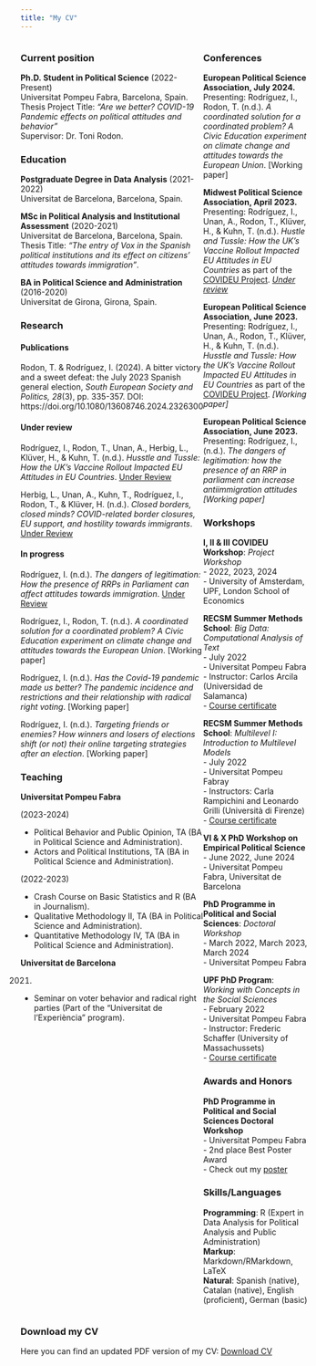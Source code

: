 ```yaml
---
title: "My CV"
---
```


::: {style="display: flex;"}
<div>

### Current position

**Ph.D. Student in Political Science** (2022-Present) <br> Universitat Pompeu Fabra, Barcelona, Spain. <br> Thesis Project Title: *"Are we better? COVID-19 Pandemic effects on political attitudes and behavior"* <br> Supervisor: Dr. Toni Rodon.

### Education

**Postgraduate Degree in Data Analysis** (2021-2022) <br> Universitat de Barcelona, Barcelona, Spain.

**MSc in Political Analysis and Institutional Assessment** (2020-2021) <br> Universitat de Barcelona, Barcelona, Spain. <br> Thesis Title: *"The entry of Vox in the Spanish political institutions and its effect on citizens' attitudes towards immigration"*.

**BA in Political Science and Administration** (2016-2020) <br> Universitat de Girona, Girona, Spain.

### Research

#### Publications

Rodon, T. & Rodríguez, I. (2024). A bitter victory and a sweet defeat: the July 2023 Spanish general election, *South European Society and Politics, 28*(3), pp. 335-357. DOI: https://doi.org/10.1080/13608746.2024.2326300

#### Under review

Rodríguez, I., Rodon, T., Unan, A., Herbig, L., Klüver, H., & Kuhn, T. (n.d.). *Husstle and Tussle: How the UK's Vaccine Rollout Impacted EU Attitudes in EU Countries*. [Under Review]

Herbig, L., Unan, A., Kuhn, T., Rodríguez, I., Rodon, T., & Klüver, H. (n.d.). *Closed borders, closed minds? COVID-related border closures, EU support, and hostility towards immigrants*. [Under Review]


#### In progress

Rodríguez, I. (n.d.). *The dangers of legitimation: How the presence of RRPs in Parliament can affect attitudes towards immigration*. [Under Review]

Rodríguez, I., Rodon, T. (n.d.). *A coordinated solution for a coordinated problem? A Civic Education experiment on climate change and attitudes towards the European Union*. [Working paper]

Rodríguez, I. (n.d.). *Has the Covid-19 pandemic made us better? The pandemic incidence and restrictions and their relationship with radical right voting*. [Working paper]

Rodríguez, I. (n.d.). *Targeting friends or enemies? How winners and losers of elections shift (or not) their online targeting strategies after an election*. [Working paper]

### Teaching

**Universitat Pompeu Fabra** <br>

(2023-2024) <br>

- Political Behavior and Public Opinion, TA (BA in Political Science and Administration). <br>
- Actors and Political Institutions, TA (BA in Political Science and Administration).

(2022-2023) <br>

- Crash Course on Basic Statistics and R (BA in Journalism). <br>
- Qualitative Methodology II, TA (BA in Political Science and Administration). <br>
- Quantitative Methodology IV, TA (BA in Political Science and Administration).

**Universitat de Barcelona** <br>

(2021) <br>

- Seminar on voter behavior and radical right parties (Part of the "Universitat de l'Experiència" program).

</div>

<div>

### Conferences

**European Political Science Association, July 2024.** <br> Presenting: Rodríguez, I., Rodon, T. (n.d.). *A coordinated solution for a coordinated problem? A Civic Education experiment on climate change and attitudes towards the European Union*. [Working paper]

**Midwest Political Science Association, April 2023.** <br> Presenting: Rodríguez, I., Unan, A., Rodon, T., Klüver, H., & Kuhn, T. (n.d.). *Hustle and Tussle: How the UK's Vaccine Rollout Impacted EU Attitudes in EU Countries* as part of the [COVIDEU Project](https://www.covideu.info). *[Under review]*

**European Political Science Association, June 2023.** <br> Presenting: Rodríguez, I., Unan, A., Rodon, T., Klüver, H., & Kuhn, T. (n.d.). *Husstle and Tussle: How the UK's Vaccine Rollout Impacted EU Attitudes in EU Countries* as part of the [COVIDEU Project](https://www.covideu.info). *[Working paper]*

**European Political Science Association, June 2023.** <br> Presenting: Rodríguez, I., (n.d.). *The dangers of legitimation: how the presence of an RRP in parliament can increase antiimmigration attitudes* *[Working paper]*


### Workshops


**I, II & III COVIDEU Workshop**: *Project Workshop* <br> - 2022, 2023, 2024 <br> - University of Amsterdam, UPF, London School of Economics

**RECSM Summer Methods School**: *Big Data: Computational Analysis of Text* <br> - July 2022 <br> -  Universitat Pompeu Fabra <br> - Instructor: Carlos Arcila (Universidad de Salamanca) <br> - <a href="BigData_Certificate.pdf#" class="download" title="Course certificate">Course certificate</a>

**RECSM Summer Methods School**: *Multilevel I: Introduction to Multilevel Models* <br> - July 2022 <br> - Universitat Pompeu Fabray <br> - Instructors: Carla Rampichini and Leonardo Grilli (Università di Firenze) <br> - <a href="MultilevelI_Certificate.pdf#" class="download" title="Course certificate">Course certificate</a>

**VI & X PhD Workshop on Empirical Political Science** <br> - June 2022, June 2024 <br> - Universitat Pompeu Fabra, Universitat de Barcelona <br>

**PhD Programme in Political and Social Sciences**: *Doctoral Workshop* <br> - March 2022, March 2023, March 2024 <br> - Universitat Pompeu Fabra

**UPF PhD Program**: *Working with Concepts in the Social Sciences* <br> - February 2022 <br> - Universitat Pompeu Fabra <br> - Instructor: Frederic Schaffer (University of Massachussets) <br> - <a href="Concepts_Certificate.pdf#" class="download" title="Course certificate">Course certificate</a>

### Awards and Honors

**PhD Programme in Political and Social Sciences Doctoral Workshop** <br> - Universitat Pompeu Fabra <br> - 2nd place Best Poster Award <br> - Check out my <a href="IreneRodriguez_Poster_PhDWorkshop.pdf#" class="download" title="poster">poster</a>

### Skills/Languages

**Programming**: R (Expert in Data Analysis for Political Analysis and Public Administration) <br> **Markup**: Markdown/RMarkdown, LaTeX <br> **Natural**: Spanish (native), Catalan (native), English (proficient), German (basic)

</div>
:::

### Download my CV

Here you can find an updated PDF version of my CV: <a href="Irene_Rodriguez_CV.pdf#" class="download" title="Download CV as PDF">Download CV</a>
